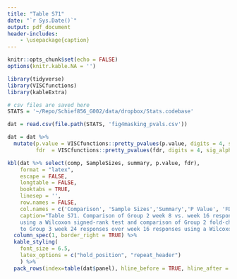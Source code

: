 ```yaml
---
title: "Table S71"
date: "`r Sys.Date()`"
output: pdf_document
header-includes:
    - \usepackage{caption}
---
```


\captionsetup[table]{labelformat=empty}

```r
knitr::opts_chunk$set(echo = FALSE)
options(knitr.kable.NA = '')

library(tidyverse)
library(VISCfunctions)
library(kableExtra)

# csv files are saved here
STATS = '~/Repo/Schief856_G002/data/dropbox/Stats.codebase'
```


\clearpage


```r
dat = read.csv(file.path(STATS, 'fig4masking_pvals.csv'))

dat = dat %>%
  mutate(p.value = VISCfunctions::pretty_pvalues(p.value, digits = 4, sig_alpha=0.05, missing_char='NA', background = "yellow"),
         fdr  = VISCfunctions::pretty_pvalues(fdr, digits = 4, sig_alpha=0.2, missing_char='NA', background = "yellow"))

kbl(dat %>% select(comp, SampleSizes, summary, p.value, fdr),
    format = "latex",
    escape = FALSE,
    longtable = FALSE,
    booktabs = TRUE,
    linesep = '',
    row.names = FALSE,
    col.names = c('Comparison', 'Sample Sizes','Summary','P Value', 'FDR'),
    caption="Table S71. Comparison of Group 2 week 8 vs. week 16 responses and Group 3 week 16 vs. week 24 responses
    using a Wilcoxon signed-rank test and comparison of Group 2 fold-change of week 16 responses over week 8 responses
    to Group 3 week 24 responses over week 16 responses using a Wilcoxon rank-sum test. Note, fold-change analysis is conditional on a defined fold-change (i.e., denominator greater than zero). Summary gives group values for the median and range. P values less than 0.05 and Q values less than 0.2 are highlighted.") %>%
  column_spec(1, border_right = TRUE) %>%
  kable_styling(
    font_size = 6.5,
    latex_options = c("hold_position", "repeat_header")
    ) %>%
  pack_rows(index=table(dat$panel), hline_before = TRUE, hline_after = TRUE, escape=TRUE)


```
